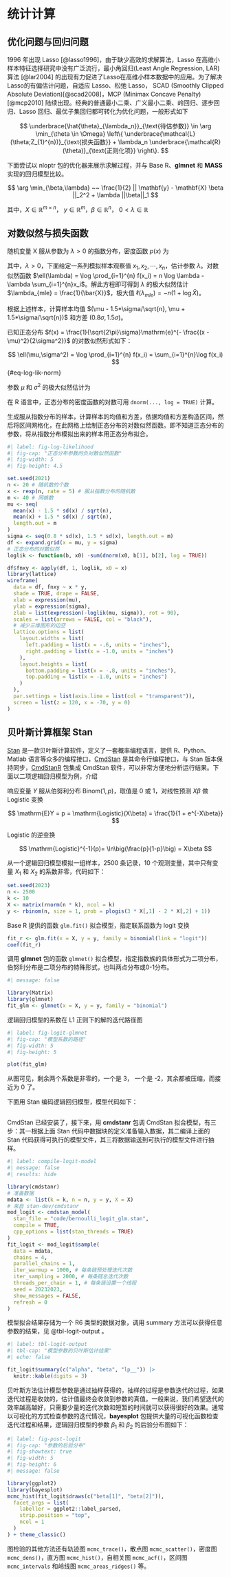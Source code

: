 # 统计计算 {#sec-statistical-computation}



## 优化问题与回归问题 {#sec-regression-optimization}

<!-- 
广义最小二乘拟合 nlme::gls  预测 nlme::predict.gls
用广义最小二乘拟合线性模型 MASS::lm.gls	
用广义最小二乘拟合趋势面 spatial::surf.gls

[nlsr](https://cran.r-project.org/package=nlsr)
[bestsubset](https://github.com/ryantibs/best-subset/) 最优子集回归
-->



1996 年出现 Lasso [@lasso1996]，由于缺少高效的求解算法，Lasso 在高维小样本特征选择研究中没有广泛流行，最小角回归(Least Angle Regression, LAR)算法 [@lar2004] 的出现有力促进了Lasso在高维小样本数据中的应用。为了解决Lasso的有偏估计问题，自适应 Lasso、松弛 Lasso， SCAD (Smoothly Clipped Absolute Deviation)[@scad2008]，MCP (Minimax Concave Penalty)[@mcp2010] 陆续出现。经典的普通最小二乘、广义最小二乘、岭回归、逐步回归、Lasso 回归、最优子集回归都可转化为优化问题，一般形式如下

$$
\underbrace{\hat{\theta}_{\lambda_n}}_{\text{待估参数}} \in \arg \min_{\theta \in \Omega} \left\{ \underbrace{\mathcal{L}(\theta;Z_{1}^{n})}_{\text{损失函数}} + \lambda_n \underbrace{\mathcal{R}(\theta)}_{\text{正则化项}} \right\}.
$$

下面尝试以 nloptr 包的优化器来展示求解过程，并与 Base R、**glmnet** 和 **MASS** 实现的回归模型比较。

<!-- 向量用小写，矩阵用大写 -->

$$
\arg \min_{\beta,\lambda} ~~ \frac{1}{2} || \mathbf{y} - \mathbf{X} \beta ||_2^2 +  \lambda ||\beta||_1
$$

其中，$X \in \mathbb{R}^{m\times n}$， $y \in \mathbb{R}^m$，$\beta \in \mathbb{R}^n$， $0 < \lambda \in \mathbb{R}$



## 对数似然与损失函数 {#sec-log-likelihood}

随机变量 X 服从参数为 $\lambda > 0$ 的指数分布，密度函数 $p(x)$ 为

\begin{equation*}
\begin{array}{l}
 p(x) = \left\{ 
    \begin{array}{l}
    \lambda\mathrm{e}^{-\lambda x},  x \geq 0\\
    0, \quad x < 0
    \end{array} \right.
\end{array}
\end{equation*}

其中，$\lambda > 0$，下面给定一系列模拟样本观察值 $x_1, x_2, \cdots, x_n$，估计参数 $\lambda$。对数似然函数 $\ell(\lambda) = \log \prod_{i=1}^{n} f(x_i) = n \log \lambda - \lambda \sum_{i=1}^{n}x_i$。解此方程即可得到 $\lambda$ 的极大似然估计 $\lambda_{mle} = \frac{1}{\bar{X}}$，极大值 $\ell(\lambda_{mle}) = - n(1 + \log \bar{X})$。

根据上述样本，计算样本均值 $(\mu - 1.5*\sigma/\sqrt{n}, \mu + 1.5*\sigma/\sqrt{n})$ 和方差 $(0.8\sigma, 1.5\sigma)$。


已知正态分布 $f(x) = \frac{1}{\sqrt{2\pi}\sigma}\mathrm{e}^{- \frac{(x - \mu)^2}{2\sigma^2}}$ 的对数似然形式如下：

$$
\ell(\mu,\sigma^2) = \log \prod_{i=1}^{n} f(x_i) = \sum_{i=1}^{n}\log f(x_i)
$$ {#eq-log-lik-norm}

参数 $\mu$ 和 $\sigma^2$ 的极大似然估计为

在 R 语言中，正态分布的密度函数的对数可用 `dnorm(..., log = TRUE)` 计算。

生成服从指数分布的样本，计算样本的均值和方差，依据均值和方差构造区间，然后将区间网格化，在此网格上绘制正态分布的对数似然函数。即不知道正态分布的参数，将从指数分布模拟出来的样本用正态分布拟合。

<!-- 绕那么大一个圈子，其实就是绘制正态分布的对数似然函数。 -->

```r
#| label: fig-log-likelihood
#| fig-cap: "正态分布参数的负对数似然函数"
#| fig-width: 5
#| fig-height: 4.5

set.seed(2021)
n <- 20 # 随机数的个数
x <- rexp(n, rate = 5) # 服从指数分布的随机数
m <- 40 # 网格数
mu <- seq(
  mean(x) - 1.5 * sd(x) / sqrt(n),
  mean(x) + 1.5 * sd(x) / sqrt(n),
  length.out = m
)
sigma <- seq(0.8 * sd(x), 1.5 * sd(x), length.out = m)
df <- expand.grid(x = mu, y = sigma)
# 正态分布的对数似然
loglik <- function(b, x0) -sum(dnorm(x0, b[1], b[2], log = TRUE))

df$fnxy <- apply(df, 1, loglik, x0 = x)
library(lattice)
wireframe(
  data = df, fnxy ~ x * y,
  shade = TRUE, drape = FALSE,
  xlab = expression(mu),
  ylab = expression(sigma),
  zlab = list(expression(-loglik(mu, sigma)), rot = 90),
  scales = list(arrows = FALSE, col = "black"),
  # 减少三维图形的边空
  lattice.options = list(
    layout.widths = list(
      left.padding = list(x = -.6, units = "inches"),
      right.padding = list(x = -1.0, units = "inches")
    ),
    layout.heights = list(
      bottom.padding = list(x = -.8, units = "inches"),
      top.padding = list(x = -1.0, units = "inches")
    )
  ),
  par.settings = list(axis.line = list(col = "transparent")),
  screen = list(z = 120, x = -70, y = 0)
)
```


<!-- 
添加极大值点，除指数分布外，还有正态、二项、泊松分布观察其似然曲面的特点，都是单峰，有唯一极值点，再考虑正态混合模型的似然曲面 

[Getting the most out of logistic regression](https://gongcastro.github.io/blog/logistic-regression/logistic-regression.html)
[Getting Started with Stan](https://github.com/LuZhangstat/Getting-Started-with-Stan)
-->

## 贝叶斯计算框架 Stan {#sec-bayesian-computation-stan}

[Stan](https://github.com/stan-dev/stan) 是一款贝叶斯计算软件，定义了一套概率编程语言，提供 R、Python、Matlab 语言等众多的编程接口，[CmdStan](https://github.com/stan-dev/cmdstan) 是其命令行编程接口，与 Stan 版本保持同步，[CmdStanR](https://github.com/stan-dev/cmdstanr) 包集成 CmdStan 软件，可以非常方便地分析运行结果。下面以二项逻辑回归模型为例，介绍

响应变量 $Y$ 服从伯努利分布 $\mathrm{Binom}(1, p)$，取值是 0 或 1，对线性预测 $X\beta$ 做 Logistic 变换

$$
\mathrm{E}Y = p = \mathrm{Logistic}(X\beta) = \frac{1}{1 + e^{-X\beta}}
$$

Logistic 的逆变换

$$
\mathrm{Logistic}^{-1}(p)= \ln\big(\frac{p}{1-p}\big) = X\beta
$$

从一个逻辑回归模型模拟一组样本，2500 条记录，10 个观测变量，其中只有变量 $X_1$ 和 $X_2$ 的系数非零，代码如下：

```r
set.seed(2023)
n <- 2500
k <- 10
X <- matrix(rnorm(n * k), ncol = k)
y <- rbinom(n, size = 1, prob = plogis(3 * X[,1] - 2 * X[,2] + 1))
```

Base R 提供的函数 `glm.fit()` 拟合模型，指定联系函数为 logit 变换

```r
fit_r <- glm.fit(x = X, y = y, family = binomial(link = "logit"))
coef(fit_r)
```

调用 **glmnet** 包的函数 `glmnet()` 拟合模型，指定指数族的具体形式为二项分布，伯努利分布是二项分布的特殊形式，也叫两点分布或0-1分布。

```r
#| message: false

library(Matrix)
library(glmnet)
fit_glm <- glmnet(x = X, y = y, family = "binomial")
```

逻辑回归模型的系数在 L1 正则下的解的迭代路径图

```r
#| label: fig-logit-glmnet
#| fig-cap: "模型系数的路径"
#| fig-width: 5
#| fig-height: 5

plot(fit_glm)
```

从图可见，剩余两个系数是非零的，一个是 3， 一个是 -2，其余都被压缩，而接近为 0 了。

下面用 Stan 编码逻辑回归模型，模型代码如下：

```verbatim
```

CmdStan 已经安装了，接下来，用 **cmdstanr** 包调 CmdStan 拟合模型，有三步：其一根据上面 Stan 代码中数据块的定义准备输入数据，其二编译上面的 Stan 代码获得可执行的模型文件，其三将数据输送到可执行的模型文件进行抽样。

```r
#| label: compile-logit-model
#| message: false
#| results: hide

library(cmdstanr)
# 准备数据
mdata <- list(k = k, n = n, y = y, X = X)
# 来自 stan-dev/cmdstanr
mod_logit <- cmdstan_model(
  stan_file = "code/bernoulli_logit_glm.stan",
  compile = TRUE,
  cpp_options = list(stan_threads = TRUE)
)
fit_logit <- mod_logit$sample(
  data = mdata, 
  chains = 4, 
  parallel_chains = 1,
  iter_warmup = 1000, # 每条链预处理迭代次数
  iter_sampling = 2000, # 每条链总迭代次数
  threads_per_chain = 1, # 每条链设置一个线程
  seed = 20232023,
  show_messages = FALSE, 
  refresh = 0
)
```

模型拟合结果存储为一个 R6 类型的数据对象，调用 summary 方法可以获得任意参数的结果，见 @tbl-logit-output 。

```r
#| label: tbl-logit-output
#| tbl-cap: "模型参数的贝叶斯估计结果"
#| echo: false

fit_logit$summary(c("alpha", "beta", "lp__")) |> 
  knitr::kable(digits = 3)
```

贝叶斯方法估计模型参数是通过抽样获得的，抽样的过程是参数迭代的过程，如果迭代过程是收敛的，估计值最终会收敛到参数的真值。一般来说，我们希望迭代的效率越高越好，只需要少量的迭代次数和短暂的时间就可以获得很好的效果。通常以可视化的方式检查参数的迭代情况，**bayesplot** 包提供大量的可视化函数检查迭代过程和结果，逻辑回归模型的参数 $\beta_1$ 和 $\beta_2$ 的后验分布图如下：

```r
#| label: fig-post-logit
#| fig-cap: "参数的后验分布"
#| fig-showtext: true
#| fig-width: 5
#| fig-height: 6
#| message: false

library(ggplot2)
library(bayesplot)
mcmc_hist(fit_logit$draws(c("beta[1]", "beta[2]")),
  facet_args = list(
    labeller = ggplot2::label_parsed,
    strip.position = "top",
    ncol = 1
  )
) + theme_classic()
```

图检验的其他方法还有轨迹图 `mcmc_trace()`，散点图 `mcmc_scatter()`，密度图 `mcmc_dens()`，直方图 `mcmc_hist()`，自相关图 `mcmc_acf()`，区间图 `mcmc_intervals` 和岭线图 `mcmc_areas_ridges()` 等。
